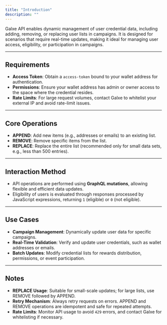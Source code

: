 ```yaml
---
title: "Introduction"
description: ""
---
```


Galxe API enables dynamic management of user credential data, including adding, removing, or replacing user lists in campaigns. It is designed for scenarios that require real-time updates, making it ideal for managing user access, eligibility, or participation in campaigns.

---

## Requirements

- **Access Token**: Obtain a `access-token` bound to your wallet address for authentication.
- **Permissions**: Ensure your wallet address has admin or owner access to the space where the credential resides.
- **Rate Limits**: For large request volumes, contact Galxe to whitelist your external IP and avoid rate-limit issues.

---

## Core Operations

- **APPEND**: Add new items (e.g., addresses or emails) to an existing list.
- **REMOVE**: Remove specific items from the list.
- **REPLACE**: Replace the entire list (recommended only for small data sets, e.g., less than 500 entries).

---

## Interaction Method

- API operations are performed using **GraphQL mutations**, allowing flexible and efficient data updates.
- Eligibility of users is evaluated through responses processed by JavaScript expressions, returning `1` (eligible) or `0` (not eligible).

---

## Use Cases

- **Campaign Management**: Dynamically update user data for specific campaigns.
- **Real-Time Validation**: Verify and update user credentials, such as wallet addresses or emails.
- **Batch Updates**: Modify credential lists for rewards distribution, permissions, or event participation.

---

## Notes

- **REPLACE Usage**: Suitable for small-scale updates; for large lists, use REMOVE followed by APPEND.
- **Retry Mechanism**: Always retry requests on errors. APPEND and REMOVE operations are idempotent and safe for repeated attempts.
- **Rate Limits**: Monitor API usage to avoid `429` errors, and contact Galxe for whitelisting if necessary.